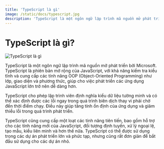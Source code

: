 ```yaml
---
title: 'TypeScript là gì'
image: /static/docs/typescript.jpg
description: 'TypeScript là một ngôn ngữ lập trình mã nguồn mở phát triển bởi Microsoft. TypeScript là phiên bản mở rộng của JavaScript'
---
```


# TypeScript là gì?

![TypeScript là gì](/static/docs/typescript.jpg)

TypeScript là một ngôn ngữ lập trình mã nguồn mở phát triển bởi Microsoft. TypeScript là phiên bản mở rộng của JavaScript, với khả năng kiểm tra kiểu tĩnh và cung cấp các tính năng OOP (Object-Oriented Programming) như lớp, giao diện và phương thức, giúp cho việc phát triển các ứng dụng JavaScript lớn trở nên dễ dàng hơn.

TypeScript cho phép lập trình viên định nghĩa kiểu dữ liệu tường minh và có thể xác định được các lỗi ngay trong quá trình biên dịch thay vì phải chờ đến thời điểm chạy. Điều này giúp tăng tính ổn định của ứng dụng và giảm thiểu lỗi trong quá trình phát triển.

TypeScript cũng cung cấp một loạt các tính năng tiên tiến, bao gồm hỗ trợ cho các tính năng mới của JavaScript, đối tượng định tuyến, xử lý ngoại lệ, tạo mẫu, kiểu liên minh và hơn thế nữa. TypeScript có thể được sử dụng trong các dự án phát triển lớn và phức tạp, nhưng cũng rất đơn giản để bắt đầu sử dụng cho các dự án nhỏ.
